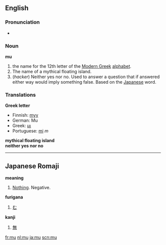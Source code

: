 {{See|mû}}
{{letter_disp2|lambda|[[image:Greek_uc_mu.png|50px]][[image:Greek_lc_mu.png|30px]] |nu|μι|Μ|μ}}

==English==

===Pronunciation===
*{{audio|en-us-mu.ogg|Audio (US)}}

===Noun===
'''mu'''
# the name for the 12th letter of the [[Modern Greek]] [[alphabet]].
# The name of a mythical floating island.
# (''hacker'') Neither yes nor no.  Used to answer a question that if answered either way would imply something false.  Based on the [[Japanese]] word.

===Translations===
'''Greek letter'''
*Finnish: [[myy#Finnish|myy]]
*German: Mu
*Greek: [[μι]]
*Portuguese: [[mi]] ''m''

'''mythical floating island'''
<br />
'''neither yes nor no'''

----

==Japanese Romaji==

'''meaning'''
#[[Nothing]].  Negative.

'''furigana'''
#[[む]]

'''kanji'''
#[[無]]

[[fr:mu]]
[[nl:mu]]
[[ja:mu]]
[[scn:mu]]